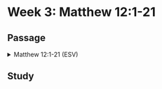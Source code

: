 # Week 3: Matthew 12:1-21

## Passage

<details>

<summary>Matthew 12:1-21 (ESV)</summary>

### **Jesus Is Lord of the Sabbath**

**12** At that time Jesus went through the grainfields on the Sabbath. His disciples were hungry, and they began to pluck heads of grain and to eat. **2** But when the Pharisees saw it, they said to him, “Look, your disciples are doing what is not lawful to do on the Sabbath.” **3** He said to them, “Have you not read what David did when he was hungry, and those who were with him: **4** how he entered the house of God and ate the bread of the Presence, which it was not lawful for him to eat nor for those who were with him, but only for the priests? **5** Or have you not read in the Law how on the Sabbath the priests in the temple profane the Sabbath and are guiltless? **6** I tell you, something greater than the temple is here. **7** And if you had known what this means, ‘I desire mercy, and not sacrifice,’ you would not have condemned the guiltless. **8** For the Son of Man is lord of the Sabbath.”

### **A Man with a Withered Hand**

**9** He went on from there and entered their synagogue. **10** And a man was there with a withered hand. And they asked him, “Is it lawful to heal on the Sabbath?”—so that they might accuse him. **11** He said to them, “Which one of you who has a sheep, if it falls into a pit on the Sabbath, will not take hold of it and lift it out? **12** Of how much more value is a man than a sheep! So it is lawful to do good on the Sabbath.” **13** Then he said to the man, “Stretch out your hand.” And the man stretched it out, and it was restored, healthy like the other. **14** But the Pharisees went out and conspired against him, how to destroy him.

### **God's Chosen Servant**

**15** Jesus, aware of this, withdrew from there. And many followed him, and he healed them all **16** and ordered them not to make him known. **17** This was to fulfill what was spoken by the prophet Isaiah:

**18** “Behold, my servant whom I have chosen,<br />
&nbsp;&nbsp;&nbsp;&nbsp;&nbsp;&nbsp;&nbsp;&nbsp;my beloved with whom my soul is well pleased.<br />
&nbsp;&nbsp;&nbsp;&nbsp;I will put my Spirit upon him.<br />
&nbsp;&nbsp;&nbsp;&nbsp;&nbsp;&nbsp;&nbsp;&nbsp;and he will proclaim justice to the Gentiles.<br />
**19** He will not quarrel or cry aloud,<br />
&nbsp;&nbsp;&nbsp;&nbsp;&nbsp;&nbsp;&nbsp;&nbsp;nor will anyone hear his voice in the streets; <br />
**20** a bruised reed he will not break, <br />
&nbsp;&nbsp;&nbsp;&nbsp;&nbsp;&nbsp;&nbsp;&nbsp;and a smoldering wick he will <br />
&nbsp;&nbsp;&nbsp;&nbsp;not quench,until he brings justice to victory; <br />
**21** and in his name the Gentiles will hope.”

</details>

## Study
